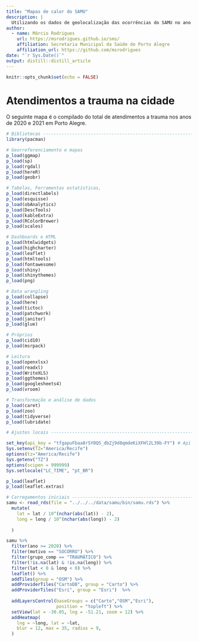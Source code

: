 ```yaml
---
title: "Mapas de calor do SAMU"
description: |
  Utilizando os dados de geolocalização das ocorrências do SAMU no ano de 2020 e 2021.
author:
  - name: Márcio Rodrigues 
    url: https://msrodrigues.github.io/sms/
    affiliation: Secretaria Municipal da Saúde de Porto Alegre
    affiliation_url: https://github.com/msrodrigues
date: "`r Sys.Date()`"
output: distill::distill_article
---
```


```r
knitr::opts_chunk$set(echo = FALSE)
```

# Atendimentos a trauma na cidade

O seguinte mapa é o compilado do total de atendimentos a trauma nos anos de 2020 e 2021 em Porto Alegre.

```r
# Bibliotecas -------------------------------------------------------------
library(pacman)

# Georreferenciamento e mapas
p_load(ggmap)
p_load(sp)
p_load(rgdal)
p_load(hereR)
p_load(geobr)

# Tabelas, Ferramentas estatísticas,
p_load(directlabels)
p_load(esquisse)
p_load(obAnalytics)
p_load(DescTools)
p_load(kableExtra)
p_load(RColorBrewer)
p_load(scales)

# Dashboards e HTML
p_load(htmlwidgets)
p_load(highcharter)
p_load(leaflet)
p_load(htmltools)
p_load(fontawesome)
p_load(shiny)
p_load(shinythemes)
p_load(png)

# Data wrangling
p_load(collapse)
p_load(here)
p_load(tictoc)
p_load(patchwork)
p_load(janitor)
p_load(glue)

# Próprios
p_load(cid10)
p_load(msrpack)

# Leitura
p_load(openxlsx)
p_load(readxl)
p_load(WriteXLS)
p_load(ggthemes)
p_load(googlesheets4)
p_load(vroom)

# Transformação e análise de dados
p_load(caret)
p_load(zoo)
p_load(tidyverse)
p_load(lubridate)

# Ajustes locais ----------------------------------------------------------

set_key(api_key = "tfgapuFbaa8rSY0QS_dbZj9d8qmdeKiXFHl2L39b-FY") # Api HERE
Sys.setenv(TZ="America/Recife")
options(tz="America/Recife")
Sys.getenv("TZ")
options(scipen = 999999)
Sys.setlocale("LC_TIME", "pt_BR")

p_load(leaflet)
p_load(leaflet.extras)

# Carregamentos iniciais --------------------------------------------------
samu <- read_rds(file = "../../../data/samu/bin/samu.rds") %>% 
  mutate(
    lat = lat / 10^(nchar(abs(lat)) - 2),
    long = long / 10^(nchar(abs(long)) - 2)
    
  )
```


```r
samu %>% 
  filter(ano >= 2020) %>% 
  filter(motivo == "SOCORRO") %>% 
  filter(grupo_comp == "TRAUMÁTICO") %>% 
  filter(!is.na(lat) & !is.na(long)) %>% 
  filter(lat < 0 & long < 0) %>%
  leaflet() %>% 
  addTiles(group = "OSM") %>% 
  addProviderTiles("CartoDB", group = "Carto") %>% 
  addProviderTiles("Esri", group = "Esri")  %>%
  
  addLayersControl(baseGroups = c("Carto","OSM","Esri"),
                   position = "topleft") %>% 
  setView(lat = -30.05, lng = -51.21, zoom = 12) %>% 
  addHeatmap(
    lng = ~long, lat = ~lat,
    blur = 12, max = 35, radius = 9, 
  )

```







